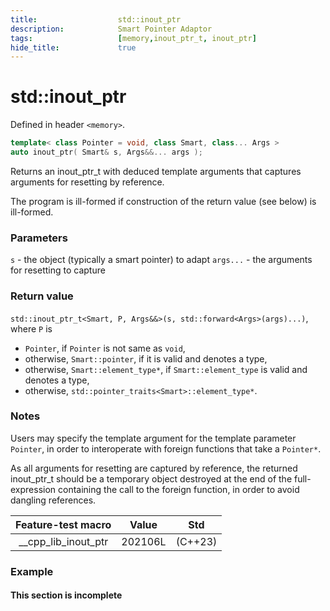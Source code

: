 ```yaml
---
title:                  std::inout_ptr
description:            Smart Pointer Adaptor
tags:                   [memory,inout_ptr_t, inout_ptr]
hide_title:             true
---
```


# std::inout_ptr

Defined in header `<memory>`.

```cpp title="C++23"
template< class Pointer = void, class Smart, class... Args >
auto inout_ptr( Smart& s, Args&&... args );
```

Returns an inout_ptr_t with deduced template arguments that captures arguments for resetting by reference.

The program is ill-formed if construction of the return value (see below) is ill-formed.

### Parameters

`s`	-	the object (typically a smart pointer) to adapt
`args...`	-	the arguments for resetting to capture

### Return value
`std::inout_ptr_t<Smart, P, Args&&>(s, std::forward<Args>(args)...)`, where `P` is

* `Pointer`, if `Pointer` is not same as `void`,
* otherwise, `Smart::pointer`, if it is valid and denotes a type,
* otherwise, `Smart::element_type*`, if `Smart::element_type` is valid and denotes a type,
* otherwise, `std::pointer_traits<Smart>::element_type*`.

### Notes
Users may specify the template argument for the template parameter `Pointer`, in order to interoperate with foreign functions that take a `Pointer*`.

As all arguments for resetting are captured by reference, the returned inout_ptr_t should be a temporary object destroyed 
at the end of the full-expression containing the call to the foreign function, in order to avoid dangling references.

| Feature-test macro |  Value  |   Std   |
|:------------------:|:-------:|:-------:|
| __cpp_lib_inout_ptr  | 202106L | (C++23) |

### Example
#### This section is incomplete
